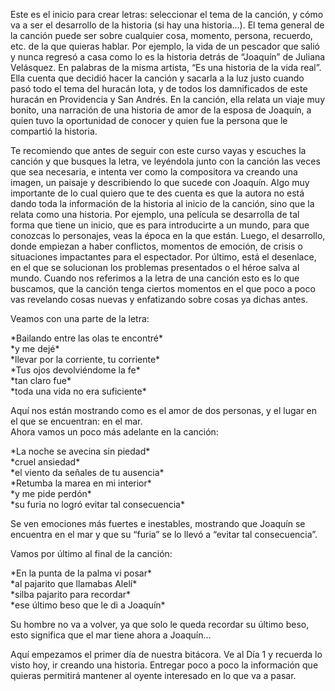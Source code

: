 Este es el inicio para crear letras: seleccionar el tema de la canción, y cómo va a ser el desarrollo de la historia (si hay una historia…). El tema general de la canción puede ser sobre cualquier cosa, momento, persona, recuerdo, etc. de la que quieras hablar. Por ejemplo, la vida de un pescador que salió y nunca regresó a casa como lo es la historia detrás de “Joaquín” de Juliana Velásquez. En palabras de la misma artista, “Es una historia de la vida real”. Ella cuenta que decidió hacer la canción y sacarla a la luz justo cuando pasó todo el tema del huracán Iota, y de todos los damnificados de este huracán en Providencia y San Andrés. En la canción, ella relata un viaje muy bonito, una narración de una historia de amor de la esposa de Joaquín, a quien tuvo la oportunidad de conocer y quien fue la persona que le compartió la historia.

Te recomiendo que antes de seguir con este curso vayas y escuches la canción y que busques la letra, ve leyéndola junto con la canción las veces que sea necesaria, e intenta ver como la compositora va creando una imagen, un paisaje y describiendo lo que sucede con Joaquín. 
Algo muy importante de lo cual quiero que te des cuenta es que la autora no está dando toda la información de la historia al inicio de la canción, sino que la relata como una historia. Por ejemplo, una película se desarrolla de tal forma que tiene un inicio, que es para introducirte a un mundo, para que conozcas lo personajes, veas la época en la que están. Luego, el desarrollo, donde empiezan a haber conflictos, momentos de emoción, de crisis o situaciones impactantes para el espectador. Por último, está el desenlace, en el que se solucionan los problemas presentados o el héroe salva al mundo. Cuando nos referimos a la letra de una canción esto es lo que buscamos, que la canción tenga ciertos momentos en el que poco a poco vas revelando cosas nuevas y enfatizando sobre cosas ya dichas antes. 

Veamos con una parte de la letra:

<p className="text-center block bg-primary/20 py-2 w-1/2 mx-auto rounded-lg text-foreground/70">
  *Bailando entre las olas te encontré*<br/>
  *y me dejé*<br/>
  *llevar por la corriente, tu corriente*<br/>
  *Tus ojos devolviéndome la fe*<br/>
  *tan claro fue*<br/>
  *toda una vida no era suficiente*<br/>
</p>
  Aquí nos están mostrando como es el amor de dos personas, y el lugar en el que se encuentran: en el mar.<br/>
  Ahora vamos un poco más adelante en la canción:

<p className="text-center block bg-primary/20 py-2 w-1/2 mx-auto rounded-lg text-foreground/70">
  *La noche se avecina sin piedad*<br/>
  *cruel ansiedad*<br/>
  *el viento da señales de tu ausencia*<br/>
  *Retumba la marea en mi interior*<br/>
  *y me pide perdón*<br/>
  *su furia no logró evitar tal consecuencia*
</p>

Se ven emociones más fuertes e inestables, mostrando que Joaquín se encuentra en el mar y que su “furia” se lo llevó a “evitar tal consecuencia”.

Vamos por último al final de la canción: 

<p className="text-center block bg-primary/20 py-2 w-1/2 mx-auto rounded-lg text-foreground/70">
  *En la punta de la palma vi posar*<br/>
  *al pajarito que llamabas Alelí*<br/>
  *silba pajarito para recordar*<br/>
  *ese último beso que le di a Joaquín*
</p>

Su hombre no va a volver, ya que solo le queda recordar su último beso, esto significa que el mar tiene ahora a Joaquín…
  
Aquí empezamos el primer día de nuestra bitácora. Ve al Día 1 y recuerda lo visto hoy, ir creando una historia. Entregar poco a poco la información que quieras permitirá mantener al oyente interesado en lo que va a pasar.    
